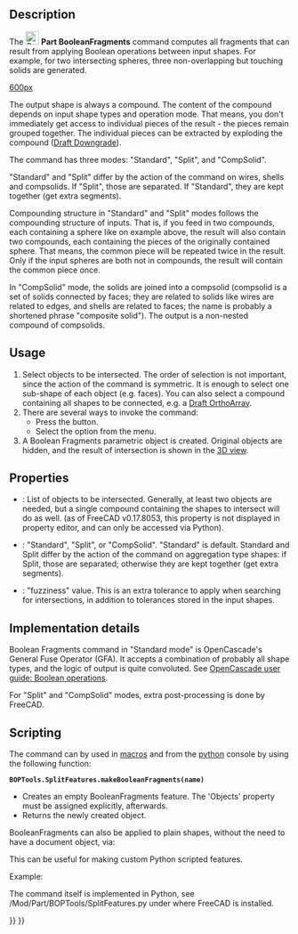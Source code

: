 <languages/>

{{Docnav
|[[Part_JoinCutout|JoinCutout]]
|[[Part_SliceApart|SliceApart]]
|[[Part_Workbench|Part]]
|IconL=Part_JoinCutout.svg
|IconR=Part_SliceApart.svg
|IconC=Workbench_Part.svg
}}

{{GuiCommand
|Name=Part BooleanFragments
|MenuLocation=Part → Split → Boolean fragments
|Workbenches=[[Part_Workbench|Part]]
|Version=0.17
|SeeAlso=[[Part_Slice|Part Slice]], [[Part_XOR|Part XOR]], [[Part_CompJoinFeatures|Part JoinFeatures]], [[Part_Boolean|Part Boolean]]
}}

==Description== 

The [[Image:Part_BooleanFragments.svg|24px]] '''Part BooleanFragments''' command computes all fragments that can result from applying Boolean operations between input shapes. For example, for two intersecting spheres, three non-overlapping but touching solids are generated. 

[[image:Part_BooleanFragments_Demo.png|600px]]
{{Caption|In the image above, the pieces were moved apart manually afterwards, to reveal the slicing.}}

The output shape is always a compound. The content of the compound depends on input shape types and operation mode. That means, you don't immediately get access to individual pieces of the result - the pieces remain grouped together. The individual pieces can be extracted by exploding the compound ([[Draft_Downgrade|Draft Downgrade]]).

The command has three modes: "Standard", "Split", and "CompSolid".

"Standard" and "Split" differ by the action of the command on wires, shells and compsolids. If "Split", those are separated. If "Standard", they are kept together (get extra segments).

Compounding structure in "Standard" and "Split" modes follows the compounding structure of inputs. That is, if you feed in two compounds, each containing a sphere like on example above, the result will also contain two compounds, each containing the pieces of the originally contained sphere. That means, the common piece will be repeated twice in the result. Only if the input spheres are both not in compounds, the result will contain the common piece once.

In "CompSolid" mode, the solids are joined into a compsolid (compsolid is a set of solids connected by faces; they are related to solids like wires are related to edges, and shells are related to faces; the name is probably a shortened phrase "composite solid"). The output is a non-nested compound of compsolids.

==Usage== 

# Select objects to be intersected. The order of selection is not important, since the action of the command is symmetric. It is enough to select one sub-shape of each object (e.g. faces). You can also select a compound containing all shapes to be connected, e.g. a [[Draft_OrthoArray|Draft OrthoArray]].
# There are several ways to invoke the command:
#* Press the {{Button|[[Image:Part_BooleanFragments.svg|16px]] [[Part_BooleanFragments|Boolean fragments]]}} button.
#* Select the {{MenuCommand|Part → Split → [[Image:Part_BooleanFragments.svg|16px]] Boolean fragments}} option from the menu.
# A Boolean Fragments parametric object is created. Original objects are hidden, and the result of intersection is shown in the [[3D_view|3D view]].

==Properties== 

{{TitleProperty|Boolean Fragments}}
* {{PropertyData|Objects}}: List of objects to be intersected. Generally, at least two objects are needed, but a single compound containing the shapes to intersect will do as well. (as of FreeCAD v0.17.8053, this property is not displayed in property editor, and can only be accessed via Python).
* {{PropertyData|Mode}}: "Standard", "Split", or "CompSolid". "Standard" is default. Standard and Split differ by the action of the command on aggregation type shapes: if Split, those are separated; otherwise they are kept together (get extra segments).
* {{PropertyData|Tolerance}}: "fuzziness" value. This is an extra tolerance to apply when searching for intersections, in addition to tolerances stored in the input shapes.

==Implementation details==

Boolean Fragments command in "Standard mode" is OpenCascade's General Fuse Operator (GFA). It accepts a combination of probably all shape types, and the logic of output is quite convoluted. See [https://www.opencascade.com/doc/occt-7.0.0/overview/html/occt_user_guides__boolean_operations.html OpenCascade user guide: Boolean operations].

For "Split" and "CompSolid" modes, extra post-processing is done by FreeCAD.

==Scripting== 

The command can by used in [[Macros|macros]] and from the [[Python|python]] console by using the following function:
 '''BOPTools.SplitFeatures.makeBooleanFragments(name)'''

* Creates an empty BooleanFragments feature. The 'Objects' property must be assigned explicitly, afterwards.
* Returns the newly created object.

BooleanFragments can also be applied to plain shapes, without the need to have a document object, via:

{{code|code=
import BOPTools.SplitAPI
BOPTools.SplitAPI.booleanFragments(list_of_shapes, mode, tolerance = 0.0)

# OR, for Standard mode:

list_of_shapes = [App.ActiveDocument.Sphere.Shape, App.ActiveDocument.Sphere001.Shape]
pieces, map = list_of_shapes[0].generalFuse(list_of_shapes[1:], tolerance)
# pieces receives a compound of shapes; map receives a list of lists of shapes, defining list_of_shapes <--> pieces correspondence 
}}
This can be useful for making custom Python scripted features.

Example:
{{code|code=
import BOPTools.SplitFeatures
j = BOPTools.SplitFeatures.makeBooleanFragments(name= 'BooleanFragments')
j.Objects = FreeCADGui.Selection.getSelection() 
}}

The command itself is implemented in Python, see /Mod/Part/BOPTools/SplitFeatures.py under where FreeCAD is installed.


{{Docnav
|[[Part_JoinCutout|JoinCutout]]
|[[Part_SliceApart|SliceApart]]
|[[Part_Workbench|Part]]
|IconL=Part_JoinCutout.svg
|IconR=Part_SliceApart.svg
|IconC=Workbench_Part.svg
}}

{{Part_Tools_navi{{#translation:}}}}
{{Userdocnavi{{#translation:}}}}